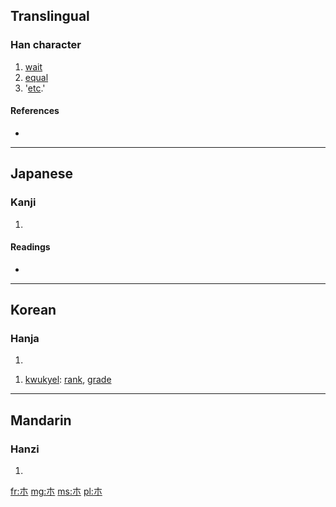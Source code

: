 {{also|等}}
==Translingual==

===Han character===
{{Han char|rn=75|rad=木|as=00|sn=4|four=|canj=木金 (DC), X木金 (XDC), 十金(JC)}}

# [[wait]]
# [[equal]]
# '[[etc]].'

====References====
* {{Han ref|kx=0509.011|dkj=14415|hdz=21149.061|uh=6729|ud=26409}}

----

==Japanese==

===Kanji===
{{ja-kanji|grade=|rs=木00}}

# {{defn|lang=ja|sort=木00}}

====Readings====
* {{ja-readings|on=[[とう]] (tō)|kun=[[ひとしい]] (hitoshii), [[など]] (nado), [[ら]] (ra)}}

----

==Korean==

===Hanja===
{{ko-hanja|hangeul=등|eumhun=[[무리]] 등  |rv=deung|mr=tŭng|y=tung}}

# {{defn|lang=ko|sort=木00}}

# [[kwukyel]]: [[rank]], [[grade]]

----

==Mandarin==

===Hanzi===
{{cmn-hanzi|pin=[[děng]] ([[deng3]])|wg=teng<sup>3</sup>}}

# {{defn|lang=cmn|sort=木00}}

[[fr:朩]]
[[mg:朩]]
[[ms:朩]]
[[pl:朩]]